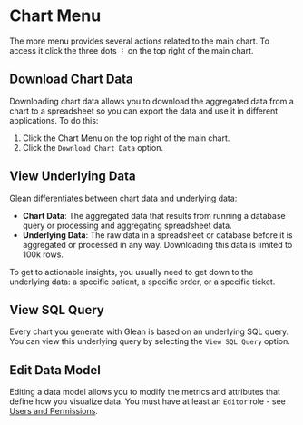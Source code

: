 # Chart Menu

The more menu provides several actions related to the main chart. To access it click the three dots **`⋮`** on the top right of the main chart.

## Download Chart Data

Downloading chart data allows you to download the aggregated data from a chart to a spreadsheet so you can export the data and use it in different applications. To do this:

1. Click the Chart Menu on the top right of the main chart.
2. Click the `Download Chart Data` option.

## View Underlying Data

Glean differentiates between chart data and underlying data:

- **Chart Data**: The aggregated data that results from running a database query or processing and aggregating spreadsheet data.
- **Underlying Data**: The raw data in a spreadsheet or database before it is aggregated or processed in any way. Downloading this data is limited to 100k rows.

To get to actionable insights, you usually need to get down to the underlying data: a specific patient, a specific order, or a specific ticket.

## View SQL Query

Every chart you generate with Glean is based on an underlying SQL query. You can view this underlying query by selecting the `View SQL Query` option.

## Edit Data Model

Editing a data model allows you to modify the metrics and attributes that define how you visualize data. You must have at least an `Editor` role - see [Users and Permissions](/docs/project-management/users-and-permissions).
